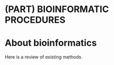 # (PART) BIOINFORMATIC PROCEDURES {-}
# About bioinformatics {#about-bioinformatics}

Here is a review of existing methods.
